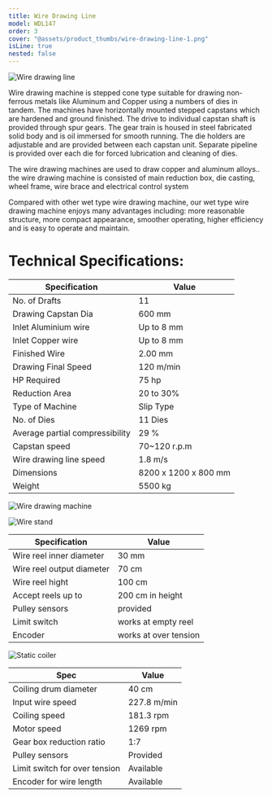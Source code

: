 ```yaml
---
title: Wire Drawing Line
model: WDL147
order: 3
cover: "@assets/product_thumbs/wire-drawing-line-1.png"
isLine: true
nested: false
---
```



![Wire drawing line](@assets/article_images/wire-drawing-line-1/wire-drawing-line-1_01.png)

Wire drawing machine is stepped cone type suitable for drawing non-ferrous metals like Aluminum and Copper using a numbers of dies in tandem. The machines have horizontally mounted stepped capstans which are hardened and ground finished. The drive to individual capstan shaft is provided through spur gears. The gear train is housed in steel fabricated solid body and is oil immersed for smooth running. The die holders are adjustable and are provided between each capstan unit. Separate pipeline is provided over each die for forced lubrication and cleaning of dies.

The wire drawing machines are used to draw copper and aluminum alloys.. the wire drawing machine is consisted of main reduction box, die casting, wheel frame, wire brace and electrical control system

Compared with other wet type wire drawing machine, our wet type wire drawing machine enjoys many advantages including: more reasonable structure, more compact appearance, smoother operating, higher efficiency and is easy to operate and maintain.

# Technical Specifications:

| **Specification**               | **Value**            |
| ------------------------------- | -------------------- |
| No. of Drafts                   | 11                   |
| Drawing Capstan Dia             | 600 mm               |
| Inlet Aluminium wire            | Up to 8 mm           |
| Inlet Copper wire               | Up to 8 mm           |
| Finished Wire                   | 2.00 mm              |
| Drawing Final Speed             | 120 m/min            |
| HP Required                     | 75 hp                |
| Reduction Area                  | 20 to 30%            |
| Type of Machine                 | Slip Type            |
| No. of Dies                     | 11 Dies              |
| Average partial compressibility | 29 %                 |
| Capstan speed                   | 70~120 r.p.m         |
| Wire drawing line speed         | 1.8 m/s              |
| Dimensions                      | 8200 x 1200 x 800 mm |
| Weight                          | 5500 kg              |

![ Wire drawing machine](@assets/article_images/wire-drawing-line-1/wire-drawing-line-1_02.png)

<a href="/en/products/en/wire-stand">
	<ProductHead title="Wire holding Stand" model="WS071" />
</a>

![Wire stand](@assets/article_images/wire-drawing-line-1/wire-drawing-line-1_03.png)

| Specification             | Value                 |
| ------------------------- | --------------------- |
| Wire reel inner diameter  | 30 mm                 |
| Wire reel output diameter | 70 cm                 |
| Wire reel hight           | 100 cm                |
| Accept reels up to        | 200 cm in height      |
| Pulley sensors            | provided              |
| Limit switch              | works at empty reel   |
| Encoder                   | works at over tension |

<a href="/en/products/en/static-coiler">
	<ProductHead title="Static coiler" model="SC075" />
</a>

![Static coiler](@assets/article_images/wire-drawing-line-1/wire-drawing-line-1_04.png)

| Spec                          | Value       |
| ----------------------------- | ----------- |
| Coiling drum diameter         | 40 cm       |
| Input wire speed              | 227.8 m/min |
| Coiling speed                 | 181.3 rpm   |
| Motor speed                   | 1269 rpm    |
| Gear box reduction ratio      | 1:7         |
| Pulley sensors                | Provided    |
| Limit switch for over tension | Available   |
| Encoder for wire length       | Available   |

